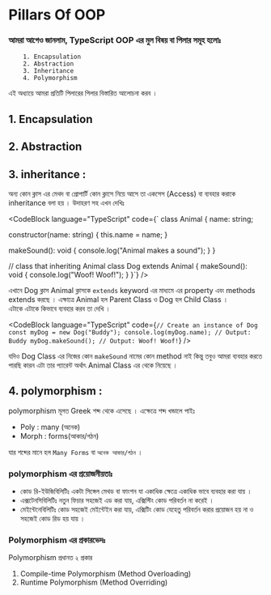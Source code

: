 
# Pillars Of OOP 

### আমরা আগেও জানলাম, TypeScript OOP এর মুল বিষয় বা পিলার সমূহ হলোঃ

        1. Encapsulation
        2. Abstraction
        3. Inheritance
        4. Polymorphism
        

এই অধ্যায়ে আমরা প্রতিটি পিলারের পিলার বিস্তারিত আলোচনা করব ।

## 1. Encapsulation

## 2. Abstraction

## 3. inheritance :
 অন্য কোন ক্লাস এর মেথদ বা প্রোপার্টি কোন ক্লাসে নিয়ে আসে তা একসেস (Access)  বা ব্যবহার করাকে inheritance বলা হয় । উদাহরণ সহ এখন দেখিঃ

<CodeBlock language="TypeScript" 
code={`
 class Animal {
  name: string;

 constructor(name: string) {
  this.name = name;
}

  makeSound(): void {
  console.log("Animal makes a sound");
   }
 }

 // class that inheriting Animal
 class Dog extends Animal {
makeSound(): void {
console.log("Woof! Woof!");
   }
}`} />

   এখানে Dog ক্লাস Animal ক্লাসকে `extends` keyword এর মাধ্যমে এর property এবং methods extends করছে । এক্ষাত্রে Animal হল Parent Class ও Dog হল Child Class ।  
   এটাকে এটাকে কিভাবে ব্যবহার করব তা দেখি । 

<CodeBlock language="TypeScript" 
  code={`
 // Create an instance of Dog
 const myDog = new Dog("Buddy");
 console.log(myDog.name); // Output: Buddy
 myDog.makeSound(); // Output: Woof! Woof!
`}
   /> 

যদিও Dog Class এর নিজের কোন `makeSound` নামের কোন method নাই কিন্তু তবুও আমরা ব্যবহার করতে পারছি কারন এটা তার প্যারেন্ট অর্থাৎ Animal Class এর থেকে নিয়েছে । 




## 4. polymorphism :

polymorphism মূলত Greek শব্দ থেকে এসেছে । এক্ষেত্রে শব্দ খন্ডালে পাইঃ 

 - Poly : many (অনেক)
 - Morph : forms(আকার/গঠন)

যার শব্দের মানে হল `Many Forms` বা  `অনেক আকার/গঠন`  । 

### polymorphism এর প্রয়োজনীয়তাঃ 
 -  কোড রি-ইউজিবিলিটিঃ একটা সিঙ্গেল মেথড বা ফাংশন যা একাধিক ক্ষেত্রে একাধিক ভাবে ব্যবহার করা যায় । 
 - এক্সটেনসিবিলিটিঃ নতুন ফিচার সহজেই এড করা যায়, এক্সিস্টিং কোড  পরিবর্তন না করেই । 
 - মেইন্টেনেবিলিটিঃ কোড সহজেই মেইন্টেইন করা যায়, এক্সিটিং কোড যেহেতু পরিবর্তন করার প্রয়োজন হয় না ও সহজেই কোড রিড হয় যায় । 


 ### Polymorphism এর প্রকারভেদঃ 
 Polymorphism প্রধানত  ২ প্রকার 
 

1. Compile-time Polymorphism (Method Overloading)
2. Runtime Polymorphism (Method Overriding)